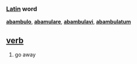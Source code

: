 === [[Latin]] word ===
'''[[abambulo]]''', '''[[abamulare]]''', '''[[abambulavi]]''', '''[[abambulatum]]'''

== [[verb]] ==
#go away